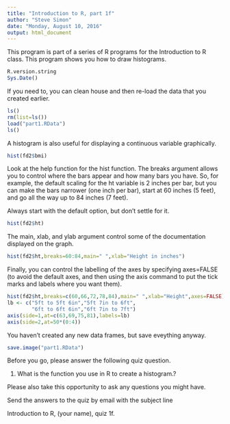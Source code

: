 ```yaml
---
title: "Introduction to R, part 1f"
author: "Steve Simon"
date: "Monday, August 10, 2016"
output: html_document
---
```


This program is part of a series of R programs for the Introduction to R class. This program shows you how to draw histograms.

```r
R.version.string
Sys.Date()
```

If you need to, you can clean house and then re-load the data that you created earlier.

```r
ls()
rm(list=ls())
load("part1.RData")
ls()
```

A histogram is also useful for displaying a continuous variable graphically.

```r
hist(fd2$bmi)
```

Look at the help function for the hist function. The breaks argument allows you to control where the bars appear and how many bars you have. So, for example, the default scaling for the ht variable is 2 inches per bar, but you can make the bars narrower (one inch per bar), start at 60 inches (5 feet), and go all the way up to 84 inches (7 feet).

Always start with the default option, but don't settle for it.

```r
hist(fd2$ht)
```

The main, xlab, and ylab argument control some of the documentation displayed on the graph.

```r
hist(fd2$ht,breaks=60:84,main=" ",xlab="Height in inches")
```

Finally, you can control the labelling of the axes by specifying axes=FALSE (to avoid the default axes, and then using the axis command to put the tick marks and labels where you want them).

```r
hist(fd2$ht,breaks=c(60,66,72,78,84),main=" ",xlab="Height",axes=FALSE)
lb <- c("5ft to 5ft 6in","5ft 7in to 6ft",
        "6ft to 6ft 6in","6ft 7in to 7ft")
axis(side=1,at=c(63,69,75,81),labels=lb)
axis(side=2,at=50*(0:4))
```

You haven't created any new data frames, but save eveything anyway.

```r
save.image("part1.RData")
```

Before you go, please answer the following quiz question.

1. What is the function you use in R to create a histogram.?

Please also take this opportunity to ask any questions you might have.

Send the answers to the quiz by email with the subject line

Introduction to R, (your name), quiz 1f. 
